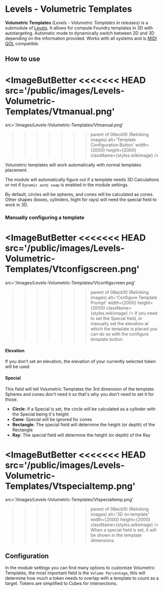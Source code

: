 
# Levels - Volumetric Templates

**Volumetric Templates** _(Levels - Volumetric Templates in releases)_
is a submodule of [Levels](Levels). It allows for compute
Foundry templates in 3D with autotargeting. Automatic mode to
dynamically switch between 2D and 3D depending
on the information provided. Works with all systems and is [MIDI QOL](https://gitlab.com/tposney/midi-qol) compatible.

## How to use
<ImageButBetter
<<<<<<< HEAD
  src='/public/images/Levels-Volumetric-Templates/Vtmanual.png'
=======
  src='/images/Levels-Volumetric-Templates/Vtmanual.png'
>>>>>>> parent of 08ecb10 (Relinking images)
  alt='Template Configuration Button'
  width={2000}
  height={2000}
  className={styles.wikiimage}
/>

Volumetric templates will work automatically with normal templates
placement.

The module will automatically figure out if a template needs 3D
Calculations or not if `Dynamic auto swap` is enabled in the module
settings.

By default, circles will be spheres, and cones will be calculated as
cones. Other shapes (boxes, cylinders, hight for rays) will need the
special field to work in 3D.


### Manually configuring a template

<ImageButBetter
<<<<<<< HEAD
  src='/public/images/Levels-Volumetric-Templates/Vtconfigscreen.png'
=======
  src='/images/Levels-Volumetric-Templates/Vtconfigscreen.png'
>>>>>>> parent of 08ecb10 (Relinking images)
  alt='Configure Template Prompt'
  width={2000}
  height={2000}
  className={styles.wikiimage}
/>
If you need to set the Special field, or
manually set the elevation at which the template is placed you can do so
with the configure template button.

#### Elevation

If you don't set an elevation, the elevation of your currently selected
token will be used

#### Special

This field will tell Volumetric Templates the 3rd dimension of the
template. Spheres and cones don't need it so that's why you don't need
to set it for those.

- **Circle**: If a Special is set, the circle will be calculated as a
  cylinder with the Special being it's height
- **Cone**: Special will be ignored for cones
- **Rectangle**: The special field will determine the height (or
  depth) of the Rectangle
- **Ray**: The special field will determine the height (or depth) of
  the Ray

<ImageButBetter
<<<<<<< HEAD
  src='/public/images/Levels-Volumetric-Templates/Vtspecialtemp.png'
=======
  src='/images/Levels-Volumetric-Templates/Vtspecialtemp.png'
>>>>>>> parent of 08ecb10 (Relinking images)
  alt='3D on template'
  width={2000}
  height={2000}
  className={styles.wikiimage}
/>
 When a special field is set,
it will be shown in the template dimensions.

## Configuration

In the module settings you can find many options to customize Volumetric
Templates, the most important field is the `Volume Percentage`, this
will determine how much a token needs to overlap with a template to
count as a target. Tokens are simplified to Cubes for intersections.
